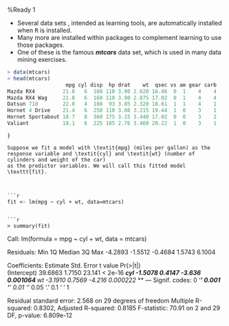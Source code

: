 

\	
\section{mtcars example} %Ready 1

* Several data sets , intended as learning tools, are automatically installed when <tt>R</tt> is installed. 
* Many more are installed within packages to complement learning to use those packages. 
* One of these is the famous ***mtcars*** data set, which is used in many data mining exercises.

	

```r
> data(mtcars)
> head(mtcars)
                   mpg cyl disp  hp drat    wt  qsec vs am gear carb
Mazda RX4         21.0   6  160 110 3.90 2.620 16.46  0  1    4    4
Mazda RX4 Wag     21.0   6  160 110 3.90 2.875 17.02  0  1    4    4
Datsun 710        22.8   4  108  93 3.85 2.320 18.61  1  1    4    1
Hornet 4 Drive    21.4   6  258 110 3.08 3.215 19.44  1  0    3    1
Hornet Sportabout 18.7   8  360 175 3.15 3.440 17.02  0  0    3    2
Valiant           18.1   6  225 105 2.76 3.460 20.22  1  0    3    1

```
```
}

Suppose we fit a model with \textit{mpg} (miles per gallon) as the response variable and \textit{cyl} and \textit{wt} (number of cylinders and weight of the car)
as the predictor variables. We will call this fitted model \texttt{fit}.



```r
fit <- lm(mpg ~ cyl + wt, data=mtcars)
```
```

```r
> summary(fit)
```



Call:
lm(formula = mpg ~ cyl + wt, data = mtcars)

Residuals:
Min      1Q  Median      3Q     Max 
-4.2893 -1.5512 -0.4684  1.5743  6.1004 

Coefficients:
Estimate Std. Error t value Pr(>|t|)    
(Intercept)  39.6863     1.7150  23.141  < 2e-16 ***
cyl          -1.5078     0.4147  -3.636 0.001064 ** 
wt           -3.1910     0.7569  -4.216 0.000222 ***
---
Signif. codes:  0 ‘***’ 0.001 ‘**’ 0.01 ‘*’ 0.05 ‘.’ 0.1 ‘ ’ 1

Residual standard error: 2.568 on 29 degrees of freedom
Multiple R-squared:  0.8302,    Adjusted R-squared:  0.8185 
F-statistic: 70.91 on 2 and 29 DF,  p-value: 6.809e-12
